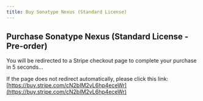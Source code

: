 ```yaml
---
title: Buy Sonatype Nexus (Standard License)
---
```



<Head>
  <meta httpEquiv="refresh" content="5; url='https://buy.stripe.com/cN2bIM2vL6hp4eceWr'" />
</Head>

## Purchase Sonatype Nexus (Standard License - Pre-order)

You will be redirected to a Stripe checkout page to complete your purchase in 5 seconds...

If the page does not redirect automatically, please click this link: [https://buy.stripe.com/cN2bIM2vL6hp4eceWr](https://buy.stripe.com/cN2bIM2vL6hp4eceWr)
